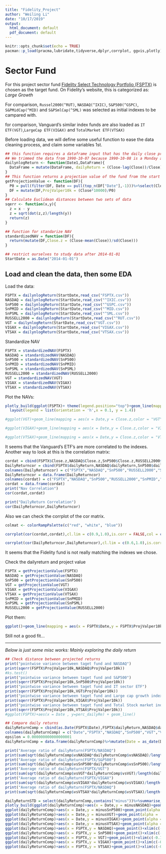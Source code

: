 ```yaml
---
title: "Fidelity_Project"
author: "Weiling Li"
date: "10/17/2019"
output:
  html_document: default
  pdf_document: default
---
```


```r
knitr::opts_chunk$set(echo = TRUE)
pacman::p_load(pracma,lubridate,tidyverse,dplyr,corrplot, ggvis,plotly)
``` 

# Sector Fund

For this project sector fund [Fidelity Select Technology Portfolio (FSPTX)](https://fundresearch.fidelity.com/mutual-funds/summary/316390202) is chosen as the target fund. On Fidelity's website, this is categorized as: *Large Growth*

For comparison, `Russel2000(^RUT)`, `NASDAQ(^IXIC)`, `S&P500(^GSPC)`, `S&PMidCap(^MID)` and `S&PSmlCap(^SML)` was selected as initial indexes to be campared with.

for comparison, Vanguard's similar index funds are also loaded as `IT ETF(VGT)`,`LargeCap ETF(VIGAX)` and `TotalMarket ETF(VTSAX)`

Before loading data, we will define some useful function to ease the data cleaning process, and claim some variables 1st.
```r
## this function requires a dataframe input that has the daily close price named:Closed and a date column named: Date with format as: floating point and "xxxx(year)-xx(month)-xx(day)"
## We trimmed the data from 1990-10-07 because 1990-10-08 is a Monday and Stock market closed during weekend
dailynlogReturn <- function(Date1,DataFrame){
  DataFrame = mutate(DataFrame, dailyReturn = (Close-lag(Close))/Close)%>%mutate(perc_dailyRe = round(dailyReturn*100.0,3))%>%mutate(log.Close = log(Close))%>%filter(Date >= Date1)%>%filter(Date <= as.Date("2018-12-31"))
}
## This function returns a projection value of the fund from the start date and assuming 10k investment from the start and reinvest all earnings
getProjectionValue <- function(DF){
  P0 = pull(filter(DF, Date == pull(top_n(DF["Date"],-1)))%>%select(Close))
  DF = mutate(DF,ProjValper10k = (Close*10000)/P0)
}
## Calculate Euclidean distances between two sets of data
sqerr <- function(x,y){
  z = x - y
  z = sqrt(dot(z,z)/length(y))
  return(z)
}

## function for standarize NAV
standardizedNAV = function(DF){
  return(mutate(DF,Close.z = (Close-mean(Close))/sd(Close)))
}

## restrict ourselves to study data after 2014-01-01
StartDate = as.Date("2014-01-01")

```

## Load and clean the data, then some EDA
Load the data:

```r
FSPTX = dailynlogReturn(StartDate,read_csv("FSPTX.csv"))
NASDAQ = dailynlogReturn(StartDate,read_csv("^IXIC.csv"))
SnP500 = dailynlogReturn(StartDate,read_csv("^GSPC.csv"))
SnPMID = dailynlogReturn(StartDate,read_csv("^MID.csv"))
SnPSML = dailynlogReturn(StartDate,read_csv("^SML.csv"))
RUSSELL2000 = dailynlogReturn(StartDate,read_csv("^RUT.csv"))
VGT = dailynlogReturn(StartDate,read_csv("VGT.csv"))
VIGAX = dailynlogReturn(StartDate,read_csv("VIGAX.csv"))
VTSAX = dailynlogReturn(StartDate,read_csv("VTSAX.csv"))
```

Standardize NAV

```r
FSPTX = standardizedNAV(FSPTX)
NASDAQ = standardizedNAV(NASDAQ)
SnP500 = standardizedNAV(SnP500)
SnPMID = standardizedNAV(SnPMID)
SnPSML = standardizedNAV(SnPSML)
RUSSELL2000 = standardizedNAV(RUSSELL2000)
VGT = standardizedNAV(VGT)
VIGAX = standardizedNAV(VIGAX)
VTSAX = standardizedNAV(VTSAX)
```

Plot the NAVs:

```r
plotly_build(ggplot(FSPTX)+ theme(legend.position="top")+geom_line(mapping = aes(x = Date,y = Close.z,color = "FSPTX"))+geom_line(mapping = aes(x = NASDAQ$Date,y = NASDAQ$Close.z,color = "NASDAQ"),alpha = .4)+geom_line(mapping = aes(x = SnP500$Date,y = SnP500$Close.z,color = "S&P 500"),alpha = .4)+geom_line(mapping = aes(x = SnPMID$Date,y = SnPMID$Close.z,color = "S&PmidCAP"),alpha = .4)+geom_line(mapping = aes(x = SnPSML$Date,y = SnPSML$Close.z,color = "S&PsmlCAP"),alpha = .4)+geom_line(mapping = aes(x = RUSSELL2000$Date,y = RUSSELL2000$Close.z,color = "Russell2000"),alpha = .4)+geom_line(mapping = aes(x = VGT$Date,y = VGT$Close.z,color = "IT ETF"),alpha = .4)+geom_line(mapping = aes(x = VTSAX$Date,y = VTSAX$Close.z,color = "TotalMarket ETF"),alpha = .4)+geom_line(mapping = aes(x = VIGAX$Date,y = VIGAX$Close.z,color = "LargeCap ETF"),alpha = .4)+ylab("standardized NAV"))%>%
  layout(legend = list(orientation = 'h',x = 0.1, y = 1.4))
```

```r
#ggplot(VGT)+geom_line(mapping = aes(x = Date,y = Close.z,color = "VGT"))+geom_line(mapping = aes(x = NASDAQ$Date,y = NASDAQ$Close.z,color = "NASDAQ"),alpha = .4)+geom_line(mapping = aes(x = SnPMID$Date,y = SnPMID$Close.z,color = "S&PmidCAP"),alpha = .4)+geom_line(mapping = aes(x = SnPSML$Date,y = SnPSML$Close.z,color = "S&PsmlCAP"),alpha = .4)+geom_line(mapping = aes(x = RUSSELL2000$Date,y = RUSSELL2000$Close.z,color = "Russell2000"),alpha = .4)+ylab("standardized NAV")+ theme(legend.position="top")

#ggplot(VIGAX)+geom_line(mapping = aes(x = Date,y = Close.z,color = "VIGAX"))+geom_line(mapping = aes(x = NASDAQ$Date,y = NASDAQ$Close.z,color = "NASDAQ"),alpha = .4)+geom_line(mapping = aes(x = SnPMID$Date,y = SnPMID$Close.z,color = "S&PmidCAP"),alpha = .4)+geom_line(mapping = aes(x = SnPSML$Date,y = SnPSML$Close.z,color = "S&PsmlCAP"),alpha = .4)+geom_line(mapping = aes(x = RUSSELL2000$Date,y = RUSSELL2000$Close.z,color = "Russell2000"),alpha = .4)+ylab("standardized NAV")+ theme(legend.position="top")

#ggplot(VTSAX)+geom_line(mapping = aes(x = Date,y = Close.z,color = "VTSAX"))+geom_line(mapping = aes(x = NASDAQ$Date,y = NASDAQ$Close.z,color = "NASDAQ"),alpha = .4)+geom_line(mapping = aes(x = SnPMID$Date,y = SnPMID$Close.z,color = "S&PmidCAP"),alpha = .4)+geom_line(mapping = aes(x = SnPSML$Date,y = SnPSML$Close.z,color = "S&PsmlCAP"),alpha = .4)+geom_line(mapping = aes(x = RUSSELL2000$Date,y = RUSSELL2000$Close.z,color = "Russell2000"),alpha = .4)+ylab("standardized NAV")+ theme(legend.position="top")
```

It seems that the Vanguard's ETF's are more correlated to the indexes. Another way to look at this is the correlation matrix:

```r
cordat = cbind(FSPTX$Close.z,NASDAQ$Close.z,SnP500$Close.z,RUSSELL2000$Close.z,SnPMID$Close.z,SnPSML$Close.z,VGT$Close.z,VIGAX$Close.z,VTSAX$Close.z)
DailyReturncor = cbind(FSPTX$dailyReturn,NASDAQ$dailyReturn,SnP500$dailyReturn,RUSSELL2000$dailyReturn,SnPMID$dailyReturn,SnPSML$dailyReturn,VGT$dailyReturn,VIGAX$dailyReturn,VTSAX$dailyReturn)
colnames(DailyReturncor) = c("FSPTX","NASDAQ","SnP500","RUSSELL2000","SnPMID","SnPSML","VGT(IT ETF)","VIGAX(LargeCAP)","VTSAX(TotalMarket)")
DailyReturncor = data.frame(DailyReturncor)
colnames(cordat) = c("FSPTX","NASDAQ","SnP500","RUSSELL2000","SnPMID","SnPSML","VGT(IT ETF)","VIGAX(LargeCAP)","VTSAX(TotalMarket)")
cordat = data.frame(cordat)
print("Nav Correlation")
cor(cordat,cordat)

```

```r
print("DailyReturn Correlation")
cor(DailyReturncor,DailyReturncor)
```

Also we can check the corrplot of the cor matrix.

```r
colmat <- colorRampPalette(c("red", "white", "blue"))

corrplot(cor(cordat,cordat),cl.lim = c(0.9,1.0),is.corr = FALSE,col = colmat(200),title = "NAV cor",type = "lower",tl.cex = .8,mar=c(1,1,2,1))

corrplot(cor(DailyReturncor,DailyReturncor),cl.lim = c(0.6,1.0),is.corr = FALSE,col = colmat(100),title = "DailyReturn cor",type = "lower",tl.cex = .8,mar=c(1,1,2,1))

```

It seems that the Fidelity fund is not really matching the indexes we chose.   

Check the dailyreturn and project value

```r
FSPTX = getProjectionValue(FSPTX)
NASDAQ = getProjectionValue(NASDAQ)
SnP500 = getProjectionValue(SnP500)
VGT = getProjectionValue(VGT)
VIGAX = getProjectionValue(VIGAX)
VTSAX = getProjectionValue(VTSAX)
SnPMID = getProjectionValue(SnPMID)
SnPSML = getProjectionValue(SnPSML)
RUSSELL2000 = getProjectionValue(RUSSELL2000)
```

Plot them:

```r
ggplot()+geom_line(mapping = aes(x = FSPTX$Date,y = FSPTX$ProjValper10k,color = 'FSPTX'))+geom_line(mapping = aes(x = NASDAQ$Date,y = NASDAQ$ProjValper10k,color = 'NASDAQ'),size = 1.5,alpha = .6)+geom_line(mapping = aes(x = SnP500$Date,y = SnP500$ProjValper10k,color = 'S&P500'),size = 1.5,alpha = .6)+geom_line(mapping = aes(x = VGT$Date,y = VGT$ProjValper10k,color = 'VGT(ITsecETF)'),size = 1,alpha = .2)+geom_line(mapping = aes(x = VIGAX$Date,y = VIGAX$ProjValper10k,color = 'VIGAX(LARGECAPGROWTH)'),size = 1,alpha = .2)+geom_line(mapping = aes(x = VTSAX$Date,y = VTSAX$ProjValper10k,color = 'VTSAX(TOTALSTOCK)'),size = 1,alpha = .2)+geom_line(mapping = aes(x = SnPMID$Date,y = SnPMID$ProjValper10k,color = 'S&PmidCAP'),size = 1,alpha = .2)+geom_line(mapping = aes(x = SnPSML$Date,y = SnPSML$ProjValper10k,color = 'S&PsmlCAP'),size = 1,alpha = .2)+xlab("Date")+ylab("HypoGrowth of 10,000")+ theme(legend.position="top")
```

Still not a good fit...

---

*Below is just some misc works: Mainly exploring the daily return*

```r
## Check distance between projected returns
print("pointwise variance between taget fund and NASDAQ")
print(sqerr(FSPTX$ProjValper10k,NASDAQ$ProjValper10k))
#ks.test()
print("pointwise variance between taget fund and S&P500")
print(sqerr(FSPTX$ProjValper10k,SnP500$ProjValper10k))
print("pointwise variance between taget fund and IT sector ETF")
print(sqerr(FSPTX$ProjValper10k,VGT$ProjValper10k))
print("pointwise variance between taget fund and Large cap growth index fund")
print(sqerr(FSPTX$ProjValper10k,VIGAX$ProjValper10k))
print("pointwise variance between taget fund and Total Stock market index fund")
print(sqerr(FSPTX$ProjValper10k,VTSAX$ProjValper10k))
#ggplot(FSPTX)+aes(x = Date , y=perc_dailyRe) + geom_line()

## Compare daily returns
dailyReturnComp = cbind(as.Date(FSPTX$Date),FSPTX$dailyReturn,NASDAQ$dailyReturn,SnP500$dailyReturn,VGT$dailyReturn,VIGAX$dailyReturn,VTSAX$dailyReturn)
colnames(dailyReturnComp) = c("Date","FSPTX","NASDAQ","SnP500","VGT","VIGAX","VTSAX")
epsilon = 0.000000000000000001
dailyReturnComp = data.frame(dailyReturnComp)%>%mutate(Date = as_date(Date),vsNASDAQ = ifelse(NASDAQ*NASDAQ<=epsilon,FSPTX,FSPTX/NASDAQ),vsSnP500 = ifelse(SnP500*SnP500<=epsilon,FSPTX,FSPTX/SnP500),vsVGT = ifelse(VGT*VGT<=epsilon,FSPTX,FSPTX/VGT),vsVIGAX = ifelse(VIGAX*VIGAX<=epsilon,FSPTX,FSPTX/VIGAX),vsVTSAX = ifelse(VTSAX*VTSAX<=epsilon,FSPTX,FSPTX/VTSAX))%>%mutate(minusNASDAQ = FSPTX-NASDAQ,minusSnP500 = FSPTX-SnP500,minusVGT = FSPTX-VGT,minusVIGAX= FSPTX-VIGAX,minusVTSAX = FSPTX-VTSAX)

print("Average ratio of dailyReturn(FSPTX/NASDAQ")
print(sum(sqrt(dailyReturnComp$vsNASDAQ*dailyReturnComp$vsNASDAQ)/length(dailyReturnComp$vsNASDAQ)))
print("Average ratio of dailyReturn(FSPTX/S&P500")
print(sum(sqrt(dailyReturnComp$vsSnP500*dailyReturnComp$vsSnP500)/length(dailyReturnComp$vsSnP500)))
print("Average ratio of dailyReturn(FSPTX/VGT")
print(sum(sqrt(dailyReturnComp$vsVGT*dailyReturnComp$vsVGT)/length(dailyReturnComp$vsVGT)))
print("Average ratio of dailyReturn(FSPTX/VIGAX")
print(sum(sqrt(dailyReturnComp$vsVIGAX*dailyReturnComp$vsVIGAX)/length(dailyReturnComp$vsVIGAX)))
print("Average ratio of dailyReturn(FSPTX/NASDAQ")
print(sum(sqrt(dailyReturnComp$vsVTSAX*dailyReturnComp$vsVTSAX)/length(dailyReturnComp$vsVTSAX)))

dailyReturnSTD = select(dailyReturnComp,contains("minus"))%>%summarise_all(funs(sd))
plotly_build(ggplot(dailyReturnComp)+aes(x = Date,y = minusNASDAQ)+geom_point(alpha = .1)+geom_smooth(method = "loess",se = TRUE))
ggplot(dailyReturnComp)+aes(x = Date,y = minusSnP500)+geom_point(alpha = .1)+geom_smooth(method = "loess",se = TRUE)
ggplot(dailyReturnComp)+aes(x = Date,y = minusVGT)+geom_point(alpha = .1)+geom_smooth(method = "loess",se = TRUE)
ggplot(dailyReturnComp)+aes(x = Date,y = minusVIGAX)+geom_point(alpha = .1)+geom_smooth(method = "loess",se = TRUE)
ggplot(dailyReturnComp)+aes(x = Date,y = minusVTSAX)+geom_point(alpha = .1)+geom_smooth(method = "loess",se = TRUE)
ggplot(dailyReturnComp)+aes(x = FSPTX,y = NASDAQ)+geom_point()+xlim(c(-0.15,0.15))+ylim(c(-0.15,0.15))+geom_abline(intercept = 0.0,slope = 1.0)
ggplot(dailyReturnComp)+aes(x = FSPTX,y = SnP500)+geom_point()+xlim(c(-0.15,0.15))+ylim(c(-0.15,0.15))+geom_abline(intercept = 0.0,slope = 1.0)
ggplot(dailyReturnComp)+aes(x = FSPTX,y = VGT)+geom_point()+xlim(c(-0.15,0.15))+ylim(c(-0.15,0.15))+geom_abline(intercept = 0.0,slope = 1.0)
ggplot(dailyReturnComp)+aes(x = FSPTX,y = VIGAX)+geom_point()+xlim(c(-0.15,0.15))+ylim(c(-0.15,0.15))+geom_abline(intercept = 0.0,slope = 1.0)
ggplot(dailyReturnComp)+aes(x = FSPTX,y = VTSAX)+geom_point()+xlim(c(-0.15,0.15))+ylim(c(-0.15,0.15))+geom_abline(intercept = 0.0,slope = 1.0)
```

